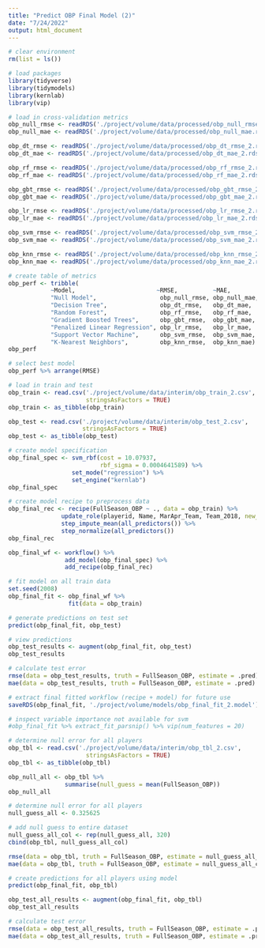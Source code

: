 ```yaml
---
title: "Predict OBP Final Model (2)"
date: "7/24/2022"
output: html_document
---
```


```r
# clear environment
rm(list = ls())

# load packages
library(tidyverse)
library(tidymodels)
library(kernlab)
library(vip)
```

```r
# load in cross-validation metrics
obp_null_rmse <- readRDS('./project/volume/data/processed/obp_null_rmse.rds')
obp_null_mae <- readRDS('./project/volume/data/processed/obp_null_mae.rds')

obp_dt_rmse <- readRDS('./project/volume/data/processed/obp_dt_rmse_2.rds')
obp_dt_mae <- readRDS('./project/volume/data/processed/obp_dt_mae_2.rds')

obp_rf_rmse <- readRDS('./project/volume/data/processed/obp_rf_rmse_2.rds')
obp_rf_mae <- readRDS('./project/volume/data/processed/obp_rf_mae_2.rds')

obp_gbt_rmse <- readRDS('./project/volume/data/processed/obp_gbt_rmse_2.rds')
obp_gbt_mae <- readRDS('./project/volume/data/processed/obp_gbt_mae_2.rds')

obp_lr_rmse <- readRDS('./project/volume/data/processed/obp_lr_rmse_2.rds')
obp_lr_mae <- readRDS('./project/volume/data/processed/obp_lr_mae_2.rds')

obp_svm_rmse <- readRDS('./project/volume/data/processed/obp_svm_rmse_2.rds')
obp_svm_mae <- readRDS('./project/volume/data/processed/obp_svm_mae_2.rds')

obp_knn_rmse <- readRDS('./project/volume/data/processed/obp_knn_rmse_2.rds')
obp_knn_mae <- readRDS('./project/volume/data/processed/obp_knn_mae_2.rds')
```

```r
# create table of metrics
obp_perf <- tribble(
            ~Model,                       ~RMSE,          ~MAE,
            "Null Model",                  obp_null_rmse, obp_null_mae,
            "Decision Tree",               obp_dt_rmse,   obp_dt_mae,
            "Random Forest",               obp_rf_rmse,   obp_rf_mae,
            "Gradient Boosted Trees",      obp_gbt_rmse,  obp_gbt_mae,
            "Penalized Linear Regression", obp_lr_rmse,   obp_lr_mae,
            "Support Vector Machine",      obp_svm_rmse,  obp_svm_mae,
            "K-Nearest Neighbors",         obp_knn_rmse,  obp_knn_mae)
obp_perf
```

```r
# select best model
obp_perf %>% arrange(RMSE)
```

```r
# load in train and test
obp_train <- read.csv('./project/volume/data/interim/obp_train_2.csv',
                      stringsAsFactors = TRUE)
obp_train <- as_tibble(obp_train)

obp_test <- read.csv('./project/volume/data/interim/obp_test_2.csv', 
                     stringsAsFactors = TRUE)
obp_test <- as_tibble(obp_test)
```

```r
# create model specification
obp_final_spec <- svm_rbf(cost = 10.07937,
                          rbf_sigma = 0.0004641589) %>%
                  set_mode("regression") %>%
                  set_engine("kernlab")
obp_final_spec
```

```r
# create model recipe to preprocess data
obp_final_rec <- recipe(FullSeason_OBP ~ ., data = obp_train) %>%
               update_role(playerid, Name, MarApr_Team, Team_2018, new_role = "ID") %>%
               step_impute_mean(all_predictors()) %>%
               step_normalize(all_predictors())
obp_final_rec
```

```r
obp_final_wf <- workflow() %>%
                add_model(obp_final_spec) %>%
                add_recipe(obp_final_rec)
```

```r
# fit model on all train data
set.seed(2008)
obp_final_fit <- obp_final_wf %>%
                 fit(data = obp_train)
```

```r
# generate predictions on test set
predict(obp_final_fit, obp_test)
```

```r
# view predictions
obp_test_results <- augment(obp_final_fit, obp_test)
obp_test_results
```

```r
# calculate test error
rmse(data = obp_test_results, truth = FullSeason_OBP, estimate = .pred)
mae(data = obp_test_results, truth = FullSeason_OBP, estimate = .pred)
```

```r
# extract final fitted workflow (recipe + model) for future use
saveRDS(obp_final_fit, './project/volume/models/obp_final_fit_2.model')
```

```r
# inspect variable importance not available for svm
#obp_final_fit %>% extract_fit_parsnip() %>% vip(num_features = 20)
```

```r
# determine null error for all players
obp_tbl <- read.csv('./project/volume/data/interim/obp_tbl_2.csv',
                      stringsAsFactors = TRUE)
obp_tbl <- as_tibble(obp_tbl)

obp_null_all <- obp_tbl %>%
                summarise(null_guess = mean(FullSeason_OBP))
obp_null_all
```

```r
# determine null error for all players
null_guess_all <- 0.325625

# add null guess to entire dataset
null_guess_all_col <- rep(null_guess_all, 320)
cbind(obp_tbl, null_guess_all_col)

rmse(data = obp_tbl, truth = FullSeason_OBP, estimate = null_guess_all_col)
mae(data = obp_tbl, truth = FullSeason_OBP, estimate = null_guess_all_col)
```

```r
# create predictions for all players using model
predict(obp_final_fit, obp_tbl)

obp_test_all_results <- augment(obp_final_fit, obp_tbl)
obp_test_all_results

# calculate test error
rmse(data = obp_test_all_results, truth = FullSeason_OBP, estimate = .pred)
mae(data = obp_test_all_results, truth = FullSeason_OBP, estimate = .pred)
```

